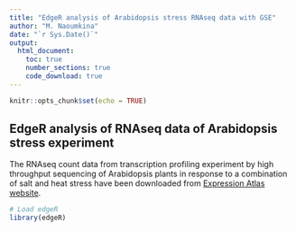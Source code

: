 ```yaml
---
title: "EdgeR analysis of Arabidopsis stress RNAseq data with GSE"
author: "M. Naoumkina"
date: "`r Sys.Date()`"
output: 
  html_document: 
    toc: true
    number_sections: true
    code_download: true
---
```


```r
knitr::opts_chunk$set(echo = TRUE)
```

## EdgeR analysis of RNAseq data of Arabidopsis stress experiment

The RNAseq count data from transcription profiling experiment by high throughput sequencing of Arabidopsis plants in response to a combination of salt and heat stress have been downloaded from [Expression Atlas website](https://www.ebi.ac.uk/gxa/experiments/E-GEOD-72806/Downloads).

```r
# Load edgeR
library(edgeR)
```

